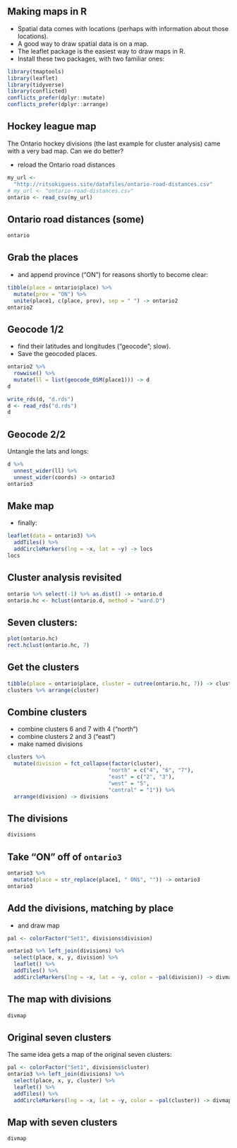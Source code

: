 ## Making maps in R

- Spatial data comes with locations (perhaps with information about those locations).
- A good way to draw spatial data is on a map.
- The leaflet package is the easiest way to draw maps in R.
- Install these two packages, with two familiar ones:

```r
library(tmaptools)
library(leaflet)
library(tidyverse)
library(conflicted)
conflicts_prefer(dplyr::mutate)
conflicts_prefer(dplyr::arrange)
```


## Hockey league map

The Ontario hockey divisions (the last example for cluster analysis) came with a very bad map. Can we do better?

- reload the Ontario road distances

```r
my_url <-
  "http://ritsokiguess.site/datafiles/ontario-road-distances.csv"
# my_url <- "ontario-road-distances.csv"
ontario <- read_csv(my_url)
```

## Ontario road distances (some)

```r
ontario
```


## Grab the places

- and append province ("ON") for reasons shortly to become clear:

```r
tibble(place = ontario$place) %>% 
  mutate(prov = "ON") %>% 
  unite(place1, c(place, prov), sep = " ") -> ontario2
ontario2
```

## Geocode 1/2

- find their latitudes and longitudes ("geocode"; slow). 
- Save the geocoded places.

```r
ontario2 %>% 
  rowwise() %>% 
  mutate(ll = list(geocode_OSM(place1))) -> d
d
```

```r
write_rds(d, "d.rds")
d <- read_rds("d.rds")
d
```


## Geocode 2/2

Untangle the lats and longs:

```r
d %>% 
  unnest_wider(ll) %>% 
  unnest_wider(coords) -> ontario3
ontario3
```

## Make map

- finally:

```r
leaflet(data = ontario3) %>% 
  addTiles() %>% 
  addCircleMarkers(lng = ~x, lat = ~y) -> locs
locs
```



## Cluster analysis revisited

```r
ontario %>% select(-1) %>% as.dist() -> ontario.d
ontario.hc <- hclust(ontario.d, method = "ward.D")
```

## Seven clusters:

```r
plot(ontario.hc)
rect.hclust(ontario.hc, 7)
```

## Get the clusters

\footnotesize
```r
tibble(place = ontario$place, cluster = cutree(ontario.hc, 7)) -> clusters
clusters %>% arrange(cluster)
```

\normalsize

## Combine clusters

- combine clusters 6 and 7 with 4 ("north")
- combine clusters 2 and 3 ("east")
- make named divisions

```r
clusters %>% 
  mutate(division = fct_collapse(factor(cluster),
                                "north" = c("4", "6", "7"),
                                "east" = c("2", "3"),
                                "west" = "5",
                                "central" = "1")) %>% 
  arrange(division) -> divisions
```

## The divisions

```r
divisions
```

## Take "ON" off of `ontario3`

\footnotesize
```r
ontario3 %>% 
  mutate(place = str_replace(place1, " ON$", "")) -> ontario3
ontario3
```
\normalsize

## Add the divisions, matching by place

- and draw map

```r
pal <- colorFactor("Set1", divisions$division)

ontario3 %>% left_join(divisions) %>% 
  select(place, x, y, division) %>% 
  leaflet() %>% 
  addTiles() %>% 
  addCircleMarkers(lng = ~x, lat = ~y, color = ~pal(division)) -> divmap
```

## The map with divisions

```r
divmap
```



## Original seven clusters

The same idea gets a map of the original seven clusters:

```r
pal <- colorFactor("Set1", divisions$cluster)
ontario3 %>% left_join(divisions) %>% 
  select(place, x, y, cluster) %>% 
  leaflet() %>% 
  addTiles() %>% 
  addCircleMarkers(lng = ~x, lat = ~y, color = ~pal(cluster)) -> divmap
```


## Map with seven clusters

```r
divmap
```




